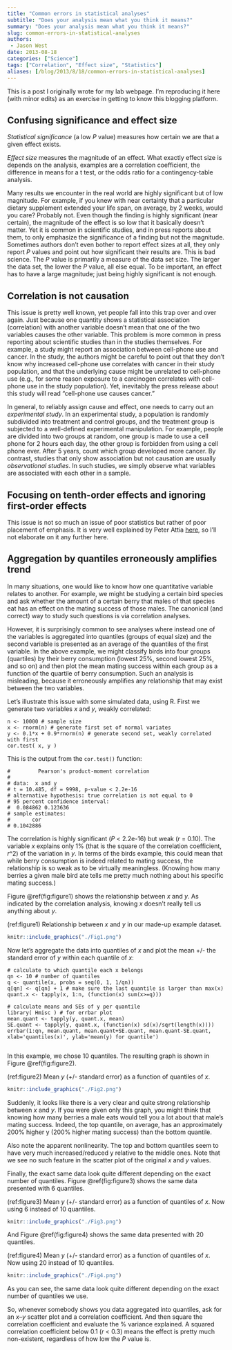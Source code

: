 ```yaml
---
title: "Common errors in statistical analyses"
subtitle: "Does your analysis mean what you think it means?"
summary: "Does your analysis mean what you think it means?"
slug: common-errors-in-statistical-analyses
authors:
 - Jason West
date: 2013-08-18
categories: ["Science"]
tags: ["Correlation", "Effect size", "Statistics"]
aliases: [/blog/2013/8/18/common-errors-in-statistical-analyses]
---
```

This is a post I originally wrote for my lab webpage. I'm reproducing it here (with minor edits) as an exercise in getting to know this blogging platform.  

## Confusing significance and effect size

*Statistical significance* (a low *P* value) measures how certain we are that a given effect exists.

*Effect size* measures the magnitude of an effect. What exactly effect size is depends on the analysis, examples are a correlation coefficient, the difference in means for a t test, or the odds ratio for a contingency-table analysis. 

Many results we encounter in the real world are highly significant but of low magnitude. For example, if you knew with near certainty that a particular dietary supplement extended your life span, on average, by 2 weeks, would you care? Probably not. Even though the finding is highly significant (near certain), the magnitude of the effect is so low that it basically doesn't matter. Yet it is common in scientific studies, and in press reports about them, to only emphasize the significance of a finding but not the magnitude. Sometimes authors don't even bother to report effect sizes at all, they only report *P* values and point out how significant their results are. This is bad science. The *P* value is primarily a measure of the data set size. The larger the data set, the lower the *P* value, all else equal. To be important, an effect has to have a large magnitude; just being highly significant is not enough.

## Correlation is not causation

This issue is pretty well known, yet people fall into this trap over and over again. Just because one quantity shows a statistical association (correlation) with another variable doesn't mean that one of the two variables causes the other variable. This problem is more common in press reporting about scientific studies than in the studies themselves. For example, a study might report an association between cell-phone use and cancer. In the study, the authors might be careful to point out that they don't know why increased cell-phone use correlates with cancer in their study population, and that the underlying cause might be unrelated to cell-phone use (e.g., for some reason exposure to a carcinogen correlates with cell-phone use in the study population). Yet, inevitably the press release about this study will read "cell-phone use causes cancer."

In general, to reliably assign cause and effect, one needs to carry out an *experimental study*. In an experimental study, a population is randomly subdivided into treatment and control groups, and the treatment group is subjected to a well-defined experimental manipulation. For example, people are divided into two groups at random, one group is made to use a cell phone for 2 hours each day, the other group is forbidden from using a cell phone ever. After 5 years, count which group developed more cancer. By contrast, studies that only show association but not causation are usually *observational studies*. In such studies, we simply observe what variables are associated with each other in a sample.

## Focusing on tenth-order effects and ignoring first-order effects

This issue is not so much an issue of poor statistics but rather of poor placement of emphasis. It is very well explained by Peter Attia [here](http://eatingacademy.com/nutrition/irisin-the-magic-exercise-hormone), so I'll not elaborate on it any further here.

## Aggregation by quantiles erroneously amplifies trend

In many situations, one would like to know how one quantitative variable relates to another. For example, we might be studying a certain bird species and ask whether the amount of a certain berry that males of that species eat has an effect on the mating success of those males. The canonical (and correct) way to study such questions is via correlation analyses.

However, it is surprisingly common to see analyses where instead one of the variables is aggregated into quantiles (groups of equal size) and the second variable is presented as an average of the quantiles of the first variable. In the above example, we might classify birds into four groups (quartiles) by their berry consumption (lowest 25%, second lowest 25%, and so on) and then plot the mean mating success within each group as a function of the quartile of berry consumption. Such an analysis is misleading, because it erroneously amplifies any relationship that may exist between the two variables.

Let's illustrate this issue with some simulated data, using R. First we generate two variables *x* and *y*, weakly correlated:

    n <- 10000 # sample size
    x <- rnorm(n) # generate first set of normal variates
    y <- 0.1*x + 0.9*rnorm(n) # generate second set, weakly correlated with first
    cor.test( x, y )

This is the output from the `cor.test()` function:

    #         Pearson's product-moment correlation
    # 
    # data:  x and y 
    # t = 10.485, df = 9998, p-value < 2.2e-16
    # alternative hypothesis: true correlation is not equal to 0 
    # 95 percent confidence interval:
    #  0.084862 0.123636 
    # sample estimates:
    #       cor 
    # 0.1042886 

The correlation is highly significant (*P* < 2.2e-16) but weak (*r* = 0.10). The variable *x* explains only 1% (that is the square of the correlation coefficient, *r*^2) of the variation in *y*. In terms of the birds example, this could mean that while berry consumption is indeed related to mating success, the relationship is so weak as to be virtually meaningless. (Knowing how many berries a given male bird ate tells me pretty much nothing about his specific mating success.)

Figure \@ref(fig:figure1) shows the relationship between *x* and *y*. As indicated by the correlation analysis, knowing *x* doesn't really tell us anything about *y*.

(ref:figure1) Relationship between *x* and *y* in our made-up example dataset.

```r
knitr::include_graphics("./Fig1.png")
```

Now let's aggregate the data into quantiles of *x* and plot the mean +/- the standard error of *y* within each quantile of *x*:

    # calculate to which quantile each x belongs
    qn <- 10 # number of quantiles
    q <- quantile(x, probs = seq(0, 1, 1/qn))
    q[qn] <- q[qn] + 1 # make sure the last quantile is larger than max(x)
    quant.x <- tapply(x, 1:n, (function(x) sum(x>=q)))

    # calculate means and SEs of y per quantile
    library( Hmisc ) # for errbar plot
    mean.quant <- tapply(y, quant.x, mean)
    SE.quant <- tapply(y, quant.x, (function(x) sd(x)/sqrt(length(x))))
    errbar(1:qn, mean.quant, mean.quant+SE.quant, mean.quant-SE.quant, xlab='quantiles(x)', ylab='mean(y) for quantile')
                       
In this example, we chose 10 quantiles. The resulting graph is shown in Figure \@ref(fig:figure2).

(ref:figure2) Mean *y* (+/- standard error) as a function of quantiles of *x*.

```r
knitr::include_graphics("./Fig2.png")
```

Suddenly, it looks like there is a very clear and quite strong relationship between *x* and *y*. If you were given only this graph, you might think that knowing how many berries a male eats would tell you a lot about that male's mating success. Indeed, the top quantile, on average, has an approximately 200% higher y (200% higher mating success) than the bottom quantile.

Also note the apparent nonlinearity. The top and bottom quantiles seem to have very much increased/reduced y relative to the middle ones. Note that we see no such feature in the scatter plot of the original *x* and *y* values.

Finally, the exact same data look quite different depending on the exact number of quantiles. Figure \@ref(fig:figure3) shows the same data presented with 6 quantiles.

(ref:figure3) Mean *y* (+/- standard error) as a function of quantiles of *x*. Now using 6 instead of 10 quantiles.

```r
knitr::include_graphics("./Fig3.png")
```

And Figure \@ref(fig:figure4) shows the same data presented with 20 quantiles.


(ref:figure4) Mean *y* (+/- standard error) as a function of quantiles of *x*. Now using 20 instead of 10 quantiles.

```r
knitr::include_graphics("./Fig4.png")
```

As you can see, the same data look quite different depending on the exact number of quantiles we use.

So, whenever somebody shows you data aggregated into quantiles, ask for an *x*--*y* scatter plot and a correlation coefficient. And then square the correlation coefficient and evaluate the % variance explained. A squared correlation coefficient below 0.1 (*r* < 0.3) means the effect is pretty much non-existent, regardless of how low the *P* value is.
